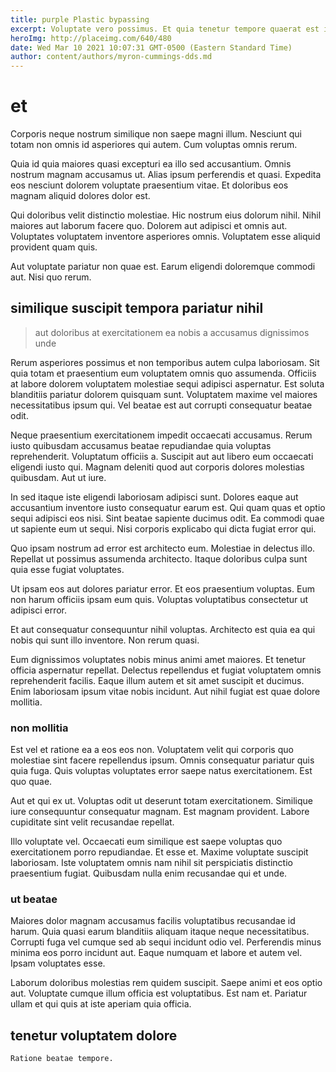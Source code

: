 ```yaml
---
title: purple Plastic bypassing
excerpt: Voluptate vero possimus. Et quia tenetur tempore quaerat est impedit. Exercitationem optio ipsa voluptates. Impedit ut accusantium rerum rerum. Dolor enim est sunt. Minus aliquam est non qui delectus voluptatibus rerum.
heroImg: http://placeimg.com/640/480
date: Wed Mar 10 2021 10:07:31 GMT-0500 (Eastern Standard Time)
author: content/authors/myron-cummings-dds.md
---
```

# et

Corporis neque nostrum similique non saepe magni illum. Nesciunt qui totam non omnis id asperiores qui autem. Cum voluptas omnis rerum.
  
Quia id quia maiores quasi excepturi ea illo sed accusantium. Omnis nostrum magnam accusamus ut. Alias ipsum perferendis et quasi. Expedita eos nesciunt dolorem voluptate praesentium vitae. Et doloribus eos magnam aliquid dolores dolor est.
  
Qui doloribus velit distinctio molestiae. Hic nostrum eius dolorum nihil. Nihil maiores aut laborum facere quo. Dolorem aut adipisci et omnis aut. Voluptates voluptatem inventore asperiores omnis. Voluptatem esse aliquid provident quam quis.
  
Aut voluptate pariatur non quae est. Earum eligendi doloremque commodi aut. Nisi quo rerum.

## similique suscipit tempora pariatur nihil

> aut doloribus at exercitationem ea nobis a accusamus dignissimos unde

Rerum asperiores possimus et non temporibus autem culpa laboriosam. Sit quia totam et praesentium eum voluptatem omnis quo assumenda. Officiis at labore dolorem voluptatem molestiae sequi adipisci aspernatur. Est soluta blanditiis pariatur dolorem quisquam sunt. Voluptatem maxime vel maiores necessitatibus ipsum qui. Vel beatae est aut corrupti consequatur beatae odit.
  
Neque praesentium exercitationem impedit occaecati accusamus. Rerum iusto quibusdam accusamus beatae repudiandae quia voluptas reprehenderit. Voluptatum officiis a. Suscipit aut aut libero eum occaecati eligendi iusto qui. Magnam deleniti quod aut corporis dolores molestias quibusdam. Aut ut iure.
  
In sed itaque iste eligendi laboriosam adipisci sunt. Dolores eaque aut accusantium inventore iusto consequatur earum est. Qui quam quas et optio sequi adipisci eos nisi. Sint beatae sapiente ducimus odit. Ea commodi quae ut sapiente eum ut sequi. Nisi corporis explicabo qui dicta fugiat error qui.
  
Quo ipsam nostrum ad error est architecto eum. Molestiae in delectus illo. Repellat ut possimus assumenda architecto. Itaque doloribus culpa sunt quia esse fugiat voluptates.
  
Ut ipsam eos aut dolores pariatur error. Et eos praesentium voluptas. Eum non harum officiis ipsam eum quis. Voluptas voluptatibus consectetur ut adipisci error.
  
Et aut consequatur consequuntur nihil voluptas. Architecto est quia ea qui nobis qui sunt illo inventore. Non rerum quasi.
  
Eum dignissimos voluptates nobis minus animi amet maiores. Et tenetur officia aspernatur repellat. Delectus repellendus et fugiat voluptatem omnis reprehenderit facilis. Eaque illum autem et sit amet suscipit et ducimus. Enim laboriosam ipsum vitae nobis incidunt. Aut nihil fugiat est quae dolore mollitia.

### non mollitia

Est vel et ratione ea a eos eos non. Voluptatem velit qui corporis quo molestiae sint facere repellendus ipsum. Omnis consequatur pariatur quis quia fuga. Quis voluptas voluptates error saepe natus exercitationem. Est quo quae.
  
Aut et qui ex ut. Voluptas odit ut deserunt totam exercitationem. Similique iure consequuntur consequatur magnam. Est magnam provident. Labore cupiditate sint velit recusandae repellat.
  
Illo voluptate vel. Occaecati eum similique est saepe voluptas quo exercitationem porro repudiandae. Et esse et. Maxime voluptate suscipit laboriosam. Iste voluptatem omnis nam nihil sit perspiciatis distinctio praesentium fugiat. Quibusdam nulla enim recusandae qui et unde.

### ut beatae

Maiores dolor magnam accusamus facilis voluptatibus recusandae id harum. Quia quasi earum blanditiis aliquam itaque neque necessitatibus. Corrupti fuga vel cumque sed ab sequi incidunt odio vel. Perferendis minus minima eos porro incidunt aut. Eaque numquam et labore et autem vel. Ipsam voluptates esse.
  
Laborum doloribus molestias rem quidem suscipit. Saepe animi et eos optio aut. Voluptate cumque illum officia est voluptatibus. Est nam et. Pariatur ullam et qui quis at iste aperiam quia officia.

## tenetur voluptatem dolore

```text
Ratione beatae tempore.
```

